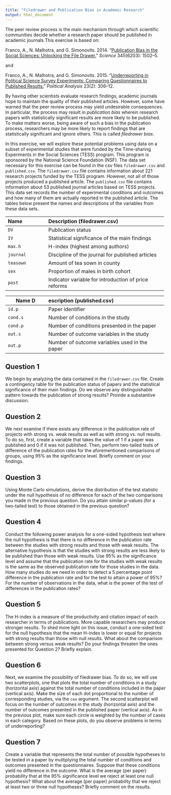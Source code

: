 ```yaml
---
title: "Filedrawer and Publication Bias in Academic Research"
output: html_document
---
```


The peer review process is the main mechanism through which scientific
communities decide whether a research paper should be published in
academic journals This exercise is based on:

Franco, A., N. Malhotra, and G. Simonovits. 2014. “[Publication Bias 
 in the Social Sciences: Unlocking the File 
 Drawer.](http://dx.doi.org/10.1126/science.1255484)” *Science* 345(6203): 1502–5.

and 

Franco, A., N. Malhotra, and G. Simonovits. 2015. “[Underreporting in 
 Political Science Survey Experiments: Comparing Questionnaires to 
 Published Results.](http://dx.doi.org/10.1093/pan/mpv006)” 
 *Political Analysis* 23(2): 306–12. 

By having other scientists evaluate
research findings, academic journals hope to maintain the quality of
their published articles.  However, some have warned that the peer
review process may yield undesirable consequences.  In particular, the
process may result in *publication bias* wherein research papers
with statistically significant results are more likely to be
published.  To make matters worse, being aware of such a bias in the
publication process, researchers may be more likely to report findings
that are statistically significant and ignore others.  This is called
*filedrawer bias*.

In this exercise, we will explore these potential problems using data
on a subset of experimental studies that were funded by the
Time-sharing Experiments in the Social Sciences (TESS) program.  This
program is sponsored by the National Science Foundation (NSF). The
data set necessary for this exercise can be found in the csv files
`filedrawer.csv` and `published.csv`.  The
`filedrawer.csv` file contains information about 221 research
projects funded by the TESS program.  However, not all of those
projects produced a published article.  The `published.csv` file
contains information about 53 published journal articles based on TESS
projects. This data set records the number of experimental conditions
and outcomes and how many of them are actually reported in the
published article. The tables below present the names and descriptions of the variables from these data
sets.

------------------------------------------------------------------------------
 Name                Description (filedrawer.csv)
 ------------------- ---------------------------------------------------------
 `DV`                Publication status
 
 `IV`                Statistical significance of the main findings
 
 `max.h`             H-index (highest among authors)
 
 `journal`           Discipline of the journal for published articles
 
 `teasown`           Amount of tea sown in county 
 
 `sex`               Proportion of males in birth cohort
 
 `post`              Indicator variable for introduction of price reforms
------------------------------------------------------------------------------
 
------------------------------------------------------------------------------
 Name               Description (published.csv)
 ------------------- ---------------------------------------------------------
 `id.p`              Paper identifier
 
 `cond.s`            Number of conditions in the study
 
 `cond.p`            Number of conditions presented in the paper
 
 `out.s`             Number of outcome variables in the study
 
 `out.p`             Number of outcome variables used in the paper
------------------------------------------------------------------------------
 
## Question 1
 
 We begin by analyzing the data contained in the
  `filedrawer.csv` file. Create a contingency table for the
  publication status of papers and the statistical significance of
  their main findings. Do we observe any distinguishable pattern
  towards the publication of strong results?  Provide a substantive
  discussion.

## Question 2

We next examine if there exists any difference in the
  publication rate of projects with strong vs. weak results as well as
  with strong vs. null results. To do so, first, create a variable
  that takes the value of 1 if a paper was published and 0 if it was
  not published.  Then, perform two-tailed tests of difference of the
  publication rates for the aforementioned comparisons of groups,
  using 95% as the significance level. Briefly comment on your
  findings.
  
## Question 3

Using Monte Carlo simulations, derive the distribution of the
  test statistic under the null hypothesis of no difference for each
  of the two comparisons you made in the previous question. Do you
  attain similar p-values (for a two-tailed test) to those obtained in
  the previous question?
  
## Question 4

Conduct the following power analysis for a one-sided hypothesis
  test where the null hypothesis is that there is no difference in the
  publication rate between the studies with strong results and those
  with weak results.  The alternative hypothesis is that the studies
  with strong results are less likely to be published than those with
  weak results.  Use 95\% as the significance level and assume that
  the publication rate for the studies with weak results is the same
  as the observed publication rate for those studies in the data.  How
  many studies do we need in order to detect a 5 percentage point
  difference in the publication rate and for the test to attain a
  power of 95\%? For the number of observations in the data, what is
  the power of the test of differences in the publication rates?

## Question 5

The H-index is a measure of the productivity and citation impact
  of each researcher in terms of publications.  More capable
  researchers may produce stronger results.  To shed more light on
  this issue, conduct a one-sided test for the null hypothesis that
  the mean H-index is lower or equal for projects with strong results
  than those with null results.  What about the comparison between
  strong versus weak results?  Do your findings threaten the ones
  presented for Question 2?  Briefly explain.
  
## Question 6

Next, we examine the possibility of filedrawer bias.  To do so,
  we will use two scatterplots, one that plots the total number of
  conditions in a study (horizontal axis) against the total number of
  conditions included in the paper (vertical axis).  Make the size of
  each dot proportional to the number of corresponding studies, via
  the `cex` argument.  The second scatterplot will focus on the
  number of outcomes in the study (horizontal axis) and the number of
  outcomes presented in the published paper (vertical axis). As in the
  previous plot, make sure each circle is weighted by the number of
  cases in each category. Based on these plots, do you observe
  problems in terms of underreporting?
  
## Question 7

Create a variable that represents the total number of possible
  hypotheses to be tested in a paper by multiplying the total number
  of conditions and outcomes presented in the questionnaires. Suppose
  that these conditions yield no difference in the outcome. What is
  the average (per paper) probability that at the 95\% significance
  level we reject at least one null hypothesis?  What about the
  average (per paper) probability that we reject at least two or three
  null hypotheses?  Briefly comment on the results.

